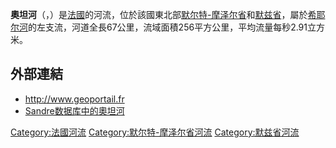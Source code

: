 {{noteTA
|G1=法国地名
|G2=单位
}}
{{Infobox river
  | name              = 奥坦河
  | native_name       = Othain
  | image             = Othain a Bazeilles sur Othain-002.JPG
  | image_caption     = 流经[[奥坦河畔巴泽耶|奥坦河畔巴泽耶]]的奥坦河
  | map               = Othain.png
  | map_caption       = 奥坦河流域图
  | source1_location  = [[贡德勒库尔-艾克斯|贡德勒库尔-艾克斯]]
  | source1_coordinates= {{coord|49|14|11|N|05|46|30|E}}
  | mouth_location    = [[希耶尔河|希耶尔河]]
  | mouth_coordinates = {{coord|49|31|14|N|05|22|54|E|display=inline,title}}
  | progression       = {{RChiers}}
  | subdivision_type1 = [[世界政區索引|法国]]
  | subdivision_name1 = {{FR}}
  | length            = {{convert|67|km|mi|abbr=on}}
  | source1_elevation = {{convert|252|m|ft|abbr=on}}
  | mouth_elevation   = {{convert|180|m|ft|abbr=on}}
  | discharge1_avg    = {{convert|2.91|m3/s|cuft/s|abbr=on}}
  | basin_size        = {{convert|256|km2|sqmi|abbr=on}}
}}
'''奧坦河'''（{{lang-fr|Othain}}，{{IPA-fr|ɔtɛ̃}}）是[[法國|法國]]的河流，位於該國東北部[[默尔特-摩泽尔省|默尔特-摩泽尔省]]和[[默兹省|默兹省]]，屬於[[希耶尔河|希耶尔河]]的左支流，河道全長67公里，流域面積256平方公里，平均流量每秒2.91立方米。

==外部連結==
*http://www.geoportail.fr{{Wayback|url=http://www.geoportail.fr/ |date=20101215171356 }}
*[http://sandre.eaufrance.fr/app/chainage/courdo/htm/B43-0200.php?cg=B43-0200 Sandre数据库中的奧坦河]

{{France-geo-stub}}
[[Category:法國河流|Category:法國河流]]
[[Category:默尔特-摩泽尔省河流|Category:默尔特-摩泽尔省河流]]
[[Category:默兹省河流|Category:默兹省河流]]